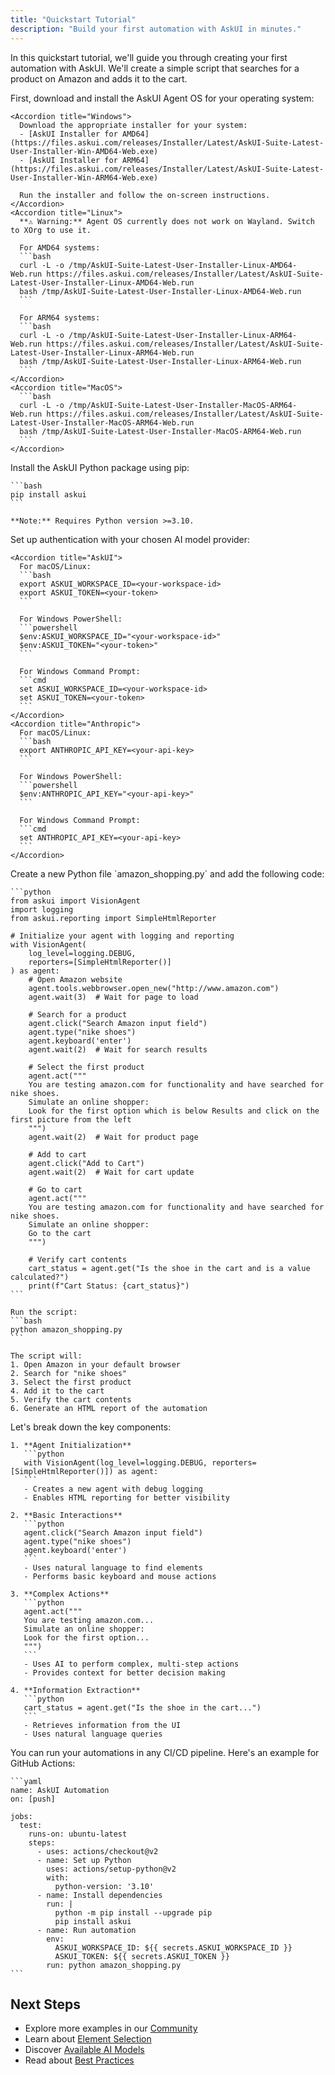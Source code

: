 ```yaml
---
title: "Quickstart Tutorial"
description: "Build your first automation with AskUI in minutes."
---
```


In this quickstart tutorial, we'll guide you through creating your first automation with AskUI. We'll create a simple script that searches for a product on Amazon and adds it to the cart.

<Steps>
  <Step title="Install AskUI Agent OS">
    First, download and install the AskUI Agent OS for your operating system:

    <Accordion title="Windows">
      Download the appropriate installer for your system:
      - [AskUI Installer for AMD64](https://files.askui.com/releases/Installer/Latest/AskUI-Suite-Latest-User-Installer-Win-AMD64-Web.exe)
      - [AskUI Installer for ARM64](https://files.askui.com/releases/Installer/Latest/AskUI-Suite-Latest-User-Installer-Win-ARM64-Web.exe)

      Run the installer and follow the on-screen instructions.
    </Accordion>
    <Accordion title="Linux">
      **⚠️ Warning:** Agent OS currently does not work on Wayland. Switch to XOrg to use it.

      For AMD64 systems:
      ```bash
      curl -L -o /tmp/AskUI-Suite-Latest-User-Installer-Linux-AMD64-Web.run https://files.askui.com/releases/Installer/Latest/AskUI-Suite-Latest-User-Installer-Linux-AMD64-Web.run
      bash /tmp/AskUI-Suite-Latest-User-Installer-Linux-AMD64-Web.run
      ```

      For ARM64 systems:
      ```bash
      curl -L -o /tmp/AskUI-Suite-Latest-User-Installer-Linux-ARM64-Web.run https://files.askui.com/releases/Installer/Latest/AskUI-Suite-Latest-User-Installer-Linux-ARM64-Web.run
      bash /tmp/AskUI-Suite-Latest-User-Installer-Linux-ARM64-Web.run
      ```
    </Accordion>
    <Accordion title="MacOS">
      ```bash
      curl -L -o /tmp/AskUI-Suite-Latest-User-Installer-MacOS-ARM64-Web.run https://files.askui.com/releases/Installer/Latest/AskUI-Suite-Latest-User-Installer-MacOS-ARM64-Web.run
      bash /tmp/AskUI-Suite-Latest-User-Installer-MacOS-ARM64-Web.run
      ```
    </Accordion>
  </Step>
  <Step title="Install Python Package">
    Install the AskUI Python package using pip:

    ```bash
    pip install askui
    ```

    **Note:** Requires Python version >=3.10.
  </Step>
  <Step title="Set Up Authentication">
    Set up authentication with your chosen AI model provider:

    <Accordion title="AskUI">
      For macOS/Linux:
      ```bash
      export ASKUI_WORKSPACE_ID=<your-workspace-id>
      export ASKUI_TOKEN=<your-token>
      ```
      
      For Windows PowerShell:
      ```powershell
      $env:ASKUI_WORKSPACE_ID="<your-workspace-id>"
      $env:ASKUI_TOKEN="<your-token>"
      ```

      For Windows Command Prompt:
      ```cmd
      set ASKUI_WORKSPACE_ID=<your-workspace-id>
      set ASKUI_TOKEN=<your-token>
      ```
    </Accordion>
    <Accordion title="Anthropic">
      For macOS/Linux:
      ```bash
      export ANTHROPIC_API_KEY=<your-api-key>
      ```
      
      For Windows PowerShell:
      ```powershell
      $env:ANTHROPIC_API_KEY="<your-api-key>"
      ```

      For Windows Command Prompt:
      ```cmd
      set ANTHROPIC_API_KEY=<your-api-key>
      ```
    </Accordion>
  </Step>
  <Step title="Create Your First Automation">
    Create a new Python file `amazon_shopping.py` and add the following code:

    ```python
    from askui import VisionAgent
    import logging
    from askui.reporting import SimpleHtmlReporter

    # Initialize your agent with logging and reporting
    with VisionAgent(
        log_level=logging.DEBUG,
        reporters=[SimpleHtmlReporter()]
    ) as agent:
        # Open Amazon website
        agent.tools.webbrowser.open_new("http://www.amazon.com")
        agent.wait(3)  # Wait for page to load

        # Search for a product
        agent.click("Search Amazon input field")
        agent.type("nike shoes")
        agent.keyboard('enter')
        agent.wait(2)  # Wait for search results

        # Select the first product
        agent.act("""
        You are testing amazon.com for functionality and have searched for nike shoes.
        Simulate an online shopper:
        Look for the first option which is below Results and click on the first picture from the left
        """)
        agent.wait(2)  # Wait for product page

        # Add to cart
        agent.click("Add to Cart")
        agent.wait(2)  # Wait for cart update

        # Go to cart
        agent.act("""
        You are testing amazon.com for functionality and have searched for nike shoes.
        Simulate an online shopper:
        Go to the cart
        """)

        # Verify cart contents
        cart_status = agent.get("Is the shoe in the cart and is a value calculated?")
        print(f"Cart Status: {cart_status}")
    ```

    Run the script:
    ```bash
    python amazon_shopping.py
    ```

    The script will:
    1. Open Amazon in your default browser
    2. Search for "nike shoes"
    3. Select the first product
    4. Add it to the cart
    5. Verify the cart contents
    6. Generate an HTML report of the automation
  </Step>
  <Step title="Understanding the Code">
    Let's break down the key components:

    1. **Agent Initialization**
       ```python
       with VisionAgent(log_level=logging.DEBUG, reporters=[SimpleHtmlReporter()]) as agent:
       ```
       - Creates a new agent with debug logging
       - Enables HTML reporting for better visibility

    2. **Basic Interactions**
       ```python
       agent.click("Search Amazon input field")
       agent.type("nike shoes")
       agent.keyboard('enter')
       ```
       - Uses natural language to find elements
       - Performs basic keyboard and mouse actions

    3. **Complex Actions**
       ```python
       agent.act("""
       You are testing amazon.com...
       Simulate an online shopper:
       Look for the first option...
       """)
       ```
       - Uses AI to perform complex, multi-step actions
       - Provides context for better decision making

    4. **Information Extraction**
       ```python
       cart_status = agent.get("Is the shoe in the cart...")
       ```
       - Retrieves information from the UI
       - Uses natural language queries
  </Step>
  <Step title="Running in CI/CD">
    You can run your automations in any CI/CD pipeline. Here's an example for GitHub Actions:

    ```yaml
    name: AskUI Automation
    on: [push]

    jobs:
      test:
        runs-on: ubuntu-latest
        steps:
          - uses: actions/checkout@v2
          - name: Set up Python
            uses: actions/setup-python@v2
            with:
              python-version: '3.10'
          - name: Install dependencies
            run: |
              python -m pip install --upgrade pip
              pip install askui
          - name: Run automation
            env:
              ASKUI_WORKSPACE_ID: ${{ secrets.ASKUI_WORKSPACE_ID }}
              ASKUI_TOKEN: ${{ secrets.ASKUI_TOKEN }}
            run: python amazon_shopping.py
    ```
  </Step>
</Steps>

## Next Steps

- Explore more examples in our [Community](https://community.askui.com)
- Learn about [Element Selection](/introduction/03-core-concepts/01-element-selection)
- Discover [Available AI Models](/introduction/04-ai-models/01-grounding-models)
- Read about [Best Practices](/introduction/03-core-concepts/03-agentic-mode)
